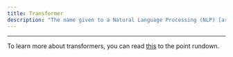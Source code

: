 ```yaml
---
title: Transformer
description: "The name given to a Natural Language Processing (NLP) [architecture](architecture.qmd) that, in a nutshell, either fills-in-the-blanks or autocompletes text. Transformers consist of either an [encoder](encoder.qmd), [decoder](decdoer.qmd), or both."
---
```


---

To learn more about transformers, you can read [this](https://forbo7.github.io/forblog/posts/9_transformers_explained.html) to the point rundown.
